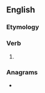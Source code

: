 {{also|démonisé|démonise}}
==English==

===Etymology===
{{suffix|en|demon|ise}}

===Verb===
{{en-verb}}

# {{standard spelling of|en|from=non-Oxford British spelling|demonize}}

===Anagrams===
* {{anagrams|en|a=deeimnos|DeSimone|Desimone}}